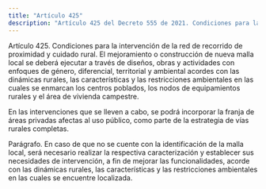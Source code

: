 ```yaml
---
title: "Artículo 425"
description: "Artículo 425 del Decreto 555 de 2021. Condiciones para la intervención de la red de recorrido de proximidad y cuidado rural."
---
```


Artículo 425. Condiciones para la intervención de la red de recorrido de proximidad y cuidado rural. El mejoramiento o construcción de nueva malla local se deberá ejecutar a través de diseños, obras y actividades con enfoques de género, diferencial, territorial y ambiental acordes con las dinámicas rurales, las características y las restricciones ambientales en las cuales se enmarcan los centros poblados, los nodos de equipamientos rurales y el área de vivienda campestre.
 
En las intervenciones que se lleven a cabo, se podrá incorporar la franja de áreas privadas afectas al uso público, como parte de la estrategia de vías rurales completas.
 
Parágrafo. En caso de que no se cuente con la identificación de la malla local, será necesario realizar la respectiva caracterización y establecer sus necesidades de intervención, a fin de mejorar las funcionalidades, acorde con las dinámicas rurales, las características y las restricciones ambientales en las cuales se encuentre localizada.